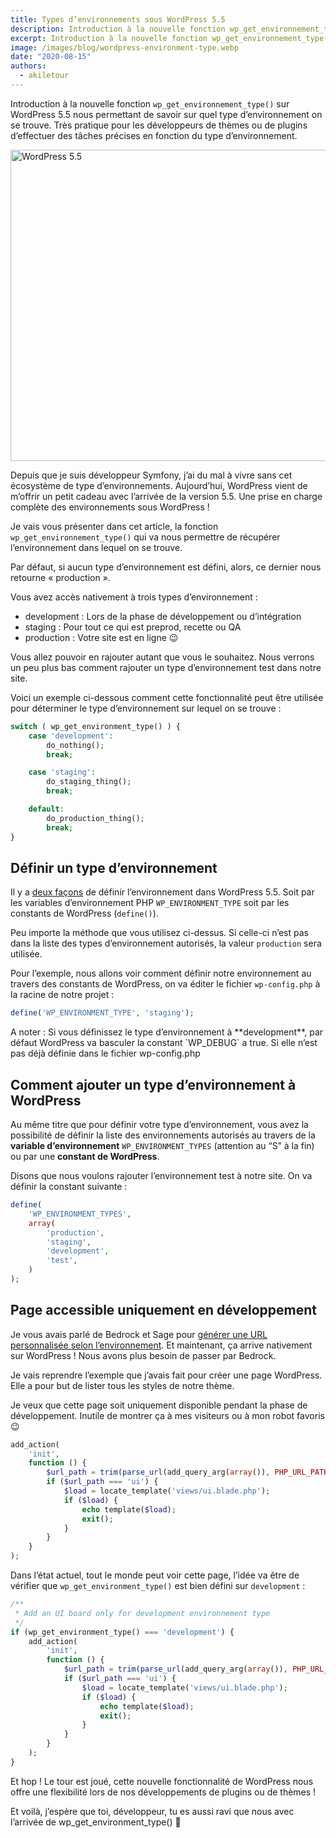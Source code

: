 ```yaml
---
title: Types d’environnements sous WordPress 5.5
description: Introduction à la nouvelle fonction wp_get_environnement_type sur WordPress 5.5 pour gèrer son type d'environnement (development à production)
excerpt: Introduction à la nouvelle fonction wp_get_environnement_type() sur WordPress 5.5 nous permettant de savoir sur quel type d’environnement on se trouve. Très pratique pour les développeurs de thèmes ou de plugins d’effectuer des tâches précises en fonction du type d’environnement.
image: /images/blog/wordpress-environment-type.webp
date: "2020-08-15"
authors:
  - akiletour
---
```


<Callout>Introduction à la nouvelle fonction `wp_get_environnement_type()` sur WordPress 5.5 nous permettant de savoir sur quel type d’environnement on se trouve. Très pratique pour les développeurs de thèmes ou de plugins d’effectuer des tâches précises en fonction du type d’environnement.</Callout>

<Image
  src="/images/blog/wordpress-5-5.webp"
  width="1024"
  height="498"
  alt="WordPress 5.5"
/>

Depuis que je suis développeur Symfony, j’ai du mal à vivre sans cet écosystème de type d’environnements. Aujourd’hui, WordPress vient de m’offrir un petit cadeau avec l’arrivée de la version 5.5. Une prise en charge complète des environnements sous WordPress !

Je vais vous présenter dans cet article, la fonction `wp_get_environnement_type()` qui va nous permettre de récupérer l’environnement dans lequel on se trouve.

Par défaut, si aucun type d’environnement est défini, alors, ce dernier nous retourne « production ».

Vous avez accès nativement à trois types d’environnement :

- development : Lors de la phase de développement ou d’intégration
- staging : Pour tout ce qui est preprod, recette ou QA
- production : Votre site est en ligne 😉

Vous allez pouvoir en rajouter autant que vous le souhaitez. Nous verrons un peu plus bas comment rajouter un type d’environnement test dans notre site.

Voici un exemple ci-dessous comment cette fonctionnalité peut être utilisée pour déterminer le type d’environnement sur lequel on se trouve :

```php
switch ( wp_get_environment_type() ) {
    case 'development':
        do_nothing();
        break;

    case 'staging':
        do_staging_thing();
        break;

    default:
        do_production_thing();
        break;
}
```

## Définir un type d’environnement

Il y a [deux façons](https://core.trac.wordpress.org/browser/trunk/src/wp-includes/load.php?rev=48662#L157) de définir l’environnement dans WordPress 5.5. Soit par les variables d’environnement PHP `WP_ENVIRONMENT_TYPE` soit par les constants de WordPress (`define()`).

Peu importe la méthode que vous utilisez ci-dessus. Si celle-ci n’est pas dans la liste des types d’environnement autorisés, la valeur `production` sera utilisée.

Pour l’exemple, nous allons voir comment définir notre environnement au travers des constants de WordPress, on va éditer le fichier `wp-config.php` à la racine de notre projet :

```php
define('WP_ENVIRONMENT_TYPE', 'staging');
```

<div className="bg-orange text-white p-2">A noter : Si vous définissez le type d’environnement à **development**, par défaut WordPress va basculer la constant `WP_DEBUG` a true. Si elle n’est pas déjà définie dans le fichier wp-config.php</div>

## Comment ajouter un type d’environnement à WordPress

Au même titre que pour définir votre type d’environnement, vous avez la possibilité de définir la liste des environnements autorisés au travers de la **variable d’environnement** `WP_ENVIRONMENT_TYPES` (attention au “S” à la fin) ou par une **constant de WordPress**.

Disons que nous voulons rajouter l’environnement test à notre site. On va définir la constant suivante :

```php
define(
    'WP_ENVIRONMENT_TYPES',
    array(
        'production',
        'staging',
        'development',
        'test',
    )
);
```

## Page accessible uniquement en développement

Je vous avais parlé de Bedrock et Sage pour [générer une URL personnalisée selon l’environnement](/blog/generer-url-wordpress-personnalisee-bedrock-sage/). Et maintenant, ça arrive nativement sur WordPress ! Nous avons plus besoin de passer par Bedrock.

Je vais reprendre l’exemple que j’avais fait pour créer une page WordPress. Elle a pour but de lister tous les styles de notre thème.

Je veux que cette page soit uniquement disponible pendant la phase de développement. Inutile de montrer ça à mes visiteurs ou à mon robot favoris 😉

```php
add_action(
    'init',
    function () {
        $url_path = trim(parse_url(add_query_arg(array()), PHP_URL_PATH), '/');
        if ($url_path === 'ui') {
            $load = locate_template('views/ui.blade.php');
            if ($load) {
                echo template($load);
                exit();
            }
        }
    }
);
```

Dans l’état actuel, tout le monde peut voir cette page, l’idée va être de vérifier que `wp_get_environment_type()` est bien défini sur `development` :

```php
/**
 * Add an UI board only for development environnement type
 */
if (wp_get_environment_type() === 'development') {
    add_action(
        'init',
        function () {
            $url_path = trim(parse_url(add_query_arg(array()), PHP_URL_PATH), '/');
            if ($url_path === 'ui') {
                $load = locate_template('views/ui.blade.php');
                if ($load) {
                    echo template($load);
                    exit();
                }
            }
        }
    );
}
```

Et hop ! Le tour est joué, cette nouvelle fonctionnalité de WordPress nous offre une flexibilité lors de nos développements de plugins ou de thèmes !

Et voilà, j’espère que toi, développeur, tu es aussi ravi que nous avec l’arrivée de wp_get_environment_type() 🙂
